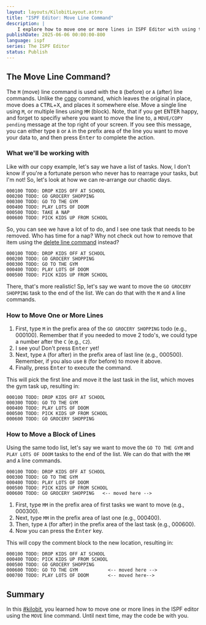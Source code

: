 ```yaml
---
layout: layouts/KilobitLayout.astro
title: "ISPF Editor: Move Line Command"
description: |
    I explore how to move one or more lines in ISPF Editor with using the M and MM line commands. 
publishDate: 2025-06-06 00:00:00-800
language: ispf
series: The ISPF Editor
status: Publish
---
```

## The Move Line Command?
The `M` (move) line command is used with the `B` (before) or `A` (after) line commands. Unlike the [copy](/kilobits/ispf/copy-line) command, which leaves the original in place, move does a <kbd>CTRL</kbd>+<kbd>X</kbd>, and places it somewhere else. Move a single line using `M`, or multiple lines using `MM` (block). Note, that if you get <kbd>ENTER</kbd> happy, and forget to specifiy where you want to move the line to, a `MOVE/COPY pending` message at the top right of your screen. If you see this message, you can either type `B` or `A` in the prefix area of the line you want to move your data to, and then press <kbd>Enter</kbd> to complete the action.

### What we'll be working with
Like with our copy example, let's say we have a list of tasks. Now, I don't know if you're a fortunate person who never has to rearrage your tasks, but I'm not! So, let's look at how we can re-arrange our chaotic days.

```
000100 TODO: DROP KIDS OFF AT SCHOOL
000200 TODO: GO GROCERY SHOPPING
000300 TODO: GO TO THE GYM
000400 TODO: PLAY LOTS OF DOOM
000500 TODO: TAKE A NAP
000600 TODO: PICK KIDS UP FROM SCHOOL
```
So, you can see we have a lot of to do, and I see one task that needs to be removed. Who has time for a nap? Why not check out how to remove that item using the [delete line command](/kilobits/ispf/delete-line) instead? 

```
000100 TODO: DROP KIDS OFF AT SCHOOL
000200 TODO: GO GROCERY SHOPPING
000300 TODO: GO TO THE GYM
000400 TODO: PLAY LOTS OF DOOM
000500 TODO: PICK KIDS UP FROM SCHOOL
```

There, that's more realistic! Sp, let's say we want to move the `GO GROCERY SHOPPING` task to the end of the list. We can do that with the `M` and `A` line commands.

### How to Move One or More Lines
1. First, type `M` in the prefix area of the `GO GROCERY SHOPPING` todo (e.g., 000100). Remember that if you needed to move 2 todo's, we could type a number after the `C` (e.g., `C2`). 
2. I see you! Don't press <kbd>Enter</kbd> yet!
3. Next, type `A` (for after) in the prefix area of last line (e.g., 000500). Remember, if you also use `B` (for before) to move it above.
4. Finally, press <kbd>Enter</kbd> to execute the command.

This will pick the first line and move it the last task in the list, which moves the gym task up, resulting in:

```
000100 TODO: DROP KIDS OFF AT SCHOOL 
000300 TODO: GO TO THE GYM       
000400 TODO: PLAY LOTS OF DOOM       
000500 TODO: PICK KIDS UP FROM SCHOOL
000600 TODO: GO GROCERY SHOPPING     
```

### How to Move a Block of Lines
Using the same todo list, let's say we want to move the `GO TO THE GYM` and `PLAY LOTS OF DOOM` tasks to the end of the list. We can do that with the `MM` and `A` line commands.

```
000100 TODO: DROP KIDS OFF AT SCHOOL 
000300 TODO: GO TO THE GYM       
000400 TODO: PLAY LOTS OF DOOM       
000500 TODO: PICK KIDS UP FROM SCHOOL
000600 TODO: GO GROCERY SHOPPING   <-- moved here -->
```

1. First, type `MM` in the prefix area of first tasks we want to move (e.g., 000300).
2. Next, type `MM` in the prefix area of last one (e.g., 000400).
3. Then, type `A` (for after) in the prefix area of the last task (e.g., 000600).
3. Now you can press the <kbd>Enter</kbd> key.

This will copy the comment block to the new location, resulting in:

```
000100 TODO: DROP KIDS OFF AT SCHOOL 
000400 TODO: PICK KIDS UP FROM SCHOOL
000500 TODO: GO GROCERY SHOPPING     
000600 TODO: GO TO THE GYM           <-- moved here -->
000700 TODO: PLAY LOTS OF DOOM       <-- moved here-->
```

## Summary
In this [#kilobit](/kilobits), you learned how to move one or more lines in the ISPF editor using the `MOVE` line command. Until next time, may the code be with you.
